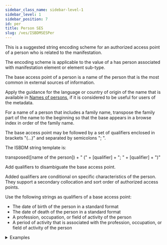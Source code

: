 ```yaml
---
sidebar_class_name: sidebar-level-1
sidebar_level: 1
sidebar_position: 7
id: per
title: Person SES
slug: /ves/ISBDMSESPer
---
```


<div className="guid">

This is a suggested string encoding scheme for an authorized access point of a person who is related to the manifestation.

The encoding scheme is applicable to the value of a <InLink href="/docs/relationships/1006">has person associated with manifestation</InLink> element or element sub-type.

</div>

<div className="guid">

The base access point of a person is a name of the person that is the most common in external sources of information.

Apply the guidance for the language or country of origin of the name that is available in <a class="linkOutline" href="https://www.ifla.org/g/cataloguing/names-of-persons/" target="_blank">Names of persons</a>, if it is considered to be useful for users of the metadata.

For a name of a person that includes a family name, transpose the family part of the name to the beginning so that the base appears in a browse index in order of the family name.

The base access point may be followed by a set of qualifiers enclosed in brackets "(…)" and separated by semicolons "; ".

The ISBDM string template is:

transposed([name of the person]) + " (" + [qualifier] + "; " + [qualifier] + ")"

</div>

<div className="guid">

Add qualifiers to disambiguate the base access point.

Added qualifiers are conditional on specific characteristics of the person. They support a secondary collocation and sort order of authorized access points.

Use the following strings as qualifiers of a base access point:

- The date of birth of the person in a standard format
- The date of death of the person in a standard format
- A profession, occupation, or field of activity of the person
- A period of activity that is associated with the profession, occupation, or field of activity of the person

<details>
  <summary>Examples</summary>

  | Relation | Example |
  |----------|----------|
  | has person associated with manifestation | "Magritte, René, 1898-1967" |

  *Full example*: <InLink href="/docs/fullex/fx045">Treachery of images (ceci n'est pas
                          une pipe) (1929; Magritte, René, 1898-1967; sheet)</InLink>. The base access
                        point is transposed and is qualified by the dates of birth and death

</details>
</div>
